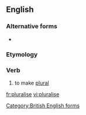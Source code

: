 ==English==

===Alternative forms===
* {{l|en|pluralize}}

===Etymology===
{{suffix|en|plural|ise}}

===Verb===
{{en-verb|pluralis}}

# to make [[plural]]

[[Category:British English forms]]

[[fr:pluralise]]
[[vi:pluralise]]